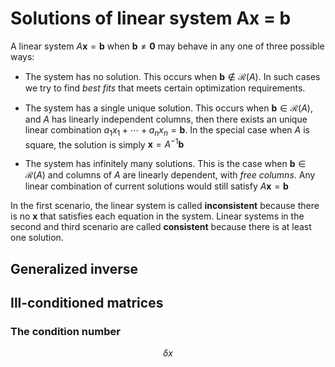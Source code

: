 
# Solutions of linear system Ax = b

A linear system $A\boldsymbol{x} = \boldsymbol{b}$ when $\boldsymbol{b} \not = \boldsymbol{0}$ may behave in any one of three possible ways:

- The system has no solution. This occurs when $\boldsymbol{b} \not \in \mathcal{R}(A)$. In such cases we try to find *best fits* that meets certain optimization requirements.

- The system has a single unique solution. This occurs when $\boldsymbol{b} \in \mathcal{R}(A)$, and $A$ has linearly independent columns, then there exists an unique linear combination $a_1x_1 + \cdots + a_nx_n = \boldsymbol{b}$. In the special case when $A$ is square, the solution is simply $\boldsymbol{x} = A^{-1}\boldsymbol{b}$ 


- The system has infinitely many solutions. This is the case when $\boldsymbol{b} \in \mathcal{R}(A)$ and columns of $A$ are linearly dependent, with *free columns*. Any linear combination of current solutions would still satisfy $A\boldsymbol{x} = \boldsymbol{b}$

In the first scenario, the linear system is called **inconsistent** because there is no $\boldsymbol{x}$ that satisfies each equation in the system. Linear systems in the second and third scenario are called **consistent** because there is at least one solution.  


## Generalized inverse


## Ill-conditioned matrices 

### The condition number


$$
\delta x
$$